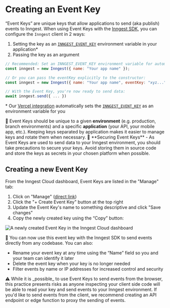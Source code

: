 # Creating an Event Key

“Event Keys” are unique keys that allow applications to send (aka publish) events to Inngest. When using Event Keys with the [Inngest SDK](/docs/events), you can configure the `Inngest` client in 2 ways:

1. Setting the key as an [`INNGEST_EVENT_KEY`](/docs/sdk/environment-variables#inngest-event-key) environment variable in your application*
2. Passing the key as an argument

```jsx
// Recommended: Set an INNGEST_EVENT_KEY environment variable for automatic configuration:
const inngest = new Inngest({ name: "Your app name" });

// Or you can pass the eventKey explicitly to the constructor:
const inngest = new Inngest({ name: "Your app name", eventKey: "xyz..." });

// With the Event Key, you're now ready to send data:
await inngest.send({ ... })
```

\* Our [Vercel integration](/docs/deploy/vercel) automatically sets the [`INNGEST_EVENT_KEY`](/docs/sdk/environment-variables#inngest-event-key) as an environment variable for you

<Callout>
  🙋 Event Keys should be unique to a given <strong>environment</strong> (e.g. production, branch environments) and a specific <strong>application</strong> (your API, your mobile app, etc.). Keeping keys separated by application makes it easier to manage keys and rotate them when necessary.
</Callout>

<Callout>
  🔐 **Securing Event Keys** - As Event Keys are used to send data to your Inngest environment, you should take precautions to secure your keys. Avoid storing them in source code and store the keys as secrets in your chosen platform when possible.
</Callout>

## Creating a new Event Key

From the Inngest Cloud dashboard, Event Keys are listed in the "Manage" tab:

1. Click on "Manage" ([direct link](https://app.inngest.com/env/production/manage/keys))
2. Click the "+ Create Event Key" button at the top right
3. Update the Event Key's name to something descriptive and click "Save changes"
4. Copy the newly created key using the “Copy” button:

![A newly created Event Key in the Inngest Cloud dashboard](/assets/docs/creating-an-event-key/new-event-key-2023.png)

🎉 You can now use this event key with the Inngest SDK to send events directly from any codebase. You can also:

- Rename your event key at any time using the “Name” field so you and your team can identify it later
- Delete the event key when your key is no longer needed
- Filter events by name or IP addresses for increased control and security

<Callout variant="warning">
  <span className="text-yellow-300">⚠️</span> While it is _possible_ to use Event Keys to send events from the browser, this practice presents risks as anyone inspecting your client side code will be able to read your key and send events to your Inngest environment. If you'd like to send events from the client, we recommend creating an API endpoint or edge function to proxy the sending of events.
</Callout>
